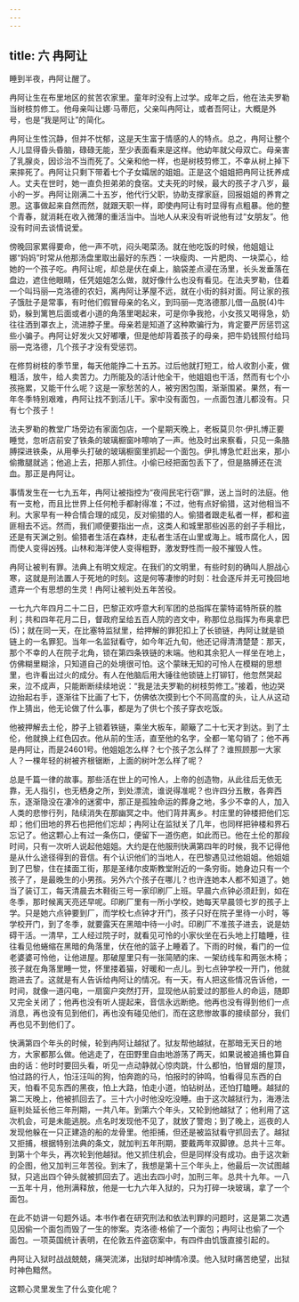 ```yaml
---
---
---
```

title: 六 冉阿让
---





睡到半夜，冉阿让醒了。

冉阿让生在布里地区的贫苦农家里。童年时没有上过学。成年之后，他在法夫罗勒当树枝剪修工。他母亲叫让娜·马蒂厄，父亲叫冉阿让，或者吾阿让，大概是外号，也是“我是阿让”的简化。

冉阿让生性沉静，但并不忧郁，这是天生富于情感的人的特点。总之，冉阿让整个人儿显得昏头昏脑，碌碌无能，至少表面看来是这样。他幼年就父母双亡。母亲害了乳腺炎，因诊治不当而死了。父亲和他一样，也是树枝剪修工，不幸从树上掉下来摔死了。冉阿让只剩下带着七个子女孀居的姐姐。正是这个姐姐把冉阿让抚养成人。丈夫在世时，她一直负担弟弟的食宿。丈夫死的时候，最大的孩子才八岁，最小的一岁。冉阿让刚满二十五岁，他代行父职，协助支撑家庭，回报姐姐的养育之恩。这事做起来自然而然，就跟天职一样，即使冉阿让有时显得有点粗暴。他的整个青春，就消耗在收入微薄的重活当中。当地人从来没有听说他有过“女朋友”。他没有时间去谈情说爱。

傍晚回家累得要命，他一声不吭，闷头喝菜汤。就在他吃饭的时候，他姐姐让娜“妈妈”时常从他那汤盘里取出最好的东西：一块瘦肉、一片肥肉、一块菜心，给她的一个孩子吃。冉阿让呢，却总是伏在桌上，脑袋差点浸在汤里，长头发垂落在盘边，遮住他眼睛，任凭姐姐怎么做，就好像什么也没有看见。在法夫罗勒，住着一个叫玛丽—克洛德的农妇，离冉阿让茅屋不远，就在小街的斜对面。阿让家的孩子饿肚子是常事，有时他们假冒母亲的名义，到玛丽—克洛德那儿借一品脱(4)牛奶，躲到篱笆后面或者小道的角落里喝起来，可是你争我抢，小女孩又喝得急，奶往往洒到罩衣上，流进脖子里。母亲若是知道了这种欺骗行为，肯定要严厉惩罚这些小骗子。冉阿让好发火又好嘟囔，但是他却背着孩子的母亲，把牛奶钱照付给玛丽—克洛德，几个孩子才没有受惩罚。

在修剪树枝的季节里，每天他能挣二十五苏。过后他就打短工，给人收割小麦，做粗活，放牛，给人卖苦力。力所能及的活计他全干，他姐姐也干活，然而有七个小孩拖累，又能干什么呢？这是一家愁苦的人，被穷困包围，渐渐围紧。果然，有一年冬季特别艰难，冉阿让找不到活儿干。家中没有面包，一点面包渣儿都没有。只有七个孩子！

法夫罗勒的教堂广场旁边有家面包店，一个星期天晚上，老板莫贝尔·伊扎博正要睡觉，忽听店前安了铁条的玻璃橱窗咔嚓响了一声。他及时出来察看，只见一条胳膊探进铁条，从用拳头打破的玻璃橱窗里抓起一个面包。伊扎博急忙赶出来，那小偷撒腿就逃；他追上去，把那人抓住。小偷已经把面包丢下了，但是胳膊还在流血。那正是冉阿让。

事情发生在一七九五年，冉阿让被指控为“夜闯民宅行窃”罪，送上当时的法庭。他有一支枪，而且比世界上任何枪手都射得准；不过，他有点好偷猎，这对他相当不利。大家早有一种合情合理的成见，反对偷猎的人。偷猎者跟走私者一样，都和盗匪相去不远。然而，我们顺便要指出一点，这类人和城里那些凶恶的刽子手相比，还是有天渊之别。偷猎者生活在森林，走私者生活在山里或海上。城市腐化人，因而使人变得凶残。山林和海洋使人变得粗野，激发野性而一般不摧毁人性。

冉阿让被判有罪。法典上有明文规定。在我们的文明里，有些时刻的确叫人胆战心寒，这就是刑法置人于死地的时刻。这是何等凄惨的时刻：社会逐斥并无可挽回地遗弃一个有思想的生灵！冉阿让被判处五年苦役。

一七九六年四月二十二日，巴黎正欢呼意大利军团的总指挥在蒙特诺特所获的胜利；共和四年花月二日，督政府呈给五百人院的咨文中，称那位总指挥为布奥拿巴(5)；就在同一天，在比塞特监狱里，给押解的罪犯扣上了长锁链，冉阿让就是锁链上的一名罪犯。当年一名监狱看守，如今年近九旬，他还记得清清楚楚：那天，那个不幸的人在院子北角，锁在第四条铁链的末端。他和其余犯人一样坐在地上，仿佛糊里糊涂，只知道自己的处境很可怕。这个蒙昧无知的可怜人在模糊的思想里，也许看出过火的成分。有人在他脑后用大锤往他锁链上打铆钉，他忽然哭起来，泣不成声，只能断断续续地说：“我是法夫罗勒的树枝剪修工。”接着，他边哭边抬起右手，逐渐往下比画了七下，仿佛依次摸到七个不同高度的头，让人从这动作上猜出，他无论做了什么事，都是为了供七个孩子穿衣吃饭。

他被押解去土伦，脖子上锁着铁链，乘坐大板车，颠簸了二十七天才到达。到了土伦，他就换上红色囚衣。他从前的生活，直至他的名字，全都一笔勾销了；他不再是冉阿让，而是24601号。他姐姐怎么样？七个孩子怎么样了？谁照顾那一大家人？一棵年轻的树被齐根锯断，上面的树叶怎么样了呢？

总是千篇一律的故事。那些活在世上的可怜人，上帝的创造物，从此往后无依无靠，无人指引，也无栖身之所，到处漂流，谁说得准呢？也许四分五散，各奔西东，逐渐隐没在凄冷的迷雾中，那正是孤独命运的葬身之地，多少不幸的人，加入人类的悲惨行列，陆续消失在那幽冥之中。他们背井离乡。村庄里的钟楼把他们忘却；他们田地的界石也把他们忘却；冉阿让在监狱关了几年，也同样把钟楼和界石忘记了。他这颗心上有过一条伤口，便留下一道伤疤，如此而已。他在土伦的那段时间，只有一次听人说起他姐姐。大约是在他服刑快满第四年的时候，我不记得他是从什么途径得到的音信。有个认识他们的当地人，在巴黎遇见过他姐姐。他姐姐到了巴黎，住在揉面工街，那是圣绪尔皮斯教堂附近的一条穷街。她身边只有一个孩子了，是最晚生的小男孩。另外六个孩子在哪儿？也许连她本人都不知道了。她当了装订工，每天清晨去木鞋街三号一家印刷厂上班。早晨六点钟必须赶到，如在冬季，那时候离天亮还早呢。印刷厂里有一所小学校，她每天早晨领七岁的孩子上学。只是她六点钟要到厂，而学校七点钟才开门，孩子只好在院子里待一小时，等学校开门，到了冬季，就要露天在黑暗中待一小时。印刷厂不准孩子进去，说是妨碍干活。一清早，工人经过院子时，就看见可怜的小家伙坐在石头地上打瞌睡，往往看见他蜷缩在黑暗的角落里，伏在他的篮子上睡着了。下雨的时候，看门的一位老婆婆可怜他，让他进屋。那破屋里只有一张简陋的床、一架纺线车和两张木椅；孩子就在角落里睡一觉，怀里搂着猫，好暖和一点儿。到七点钟学校一开门，他就跑进去了。这就是有人告诉给冉阿让的情况。有一天，有人把这些情况告诉他，一时间，就像一道闪电，一扇窗户突然打开，显现他从前爱过的那些人的命运，随即又完全关闭了；他再也没有听人提起来，音信永远断绝。他再也没有得到他们一点消息，再也没有见到他们，再也没有碰见他们，而在这悲惨故事的接续部分，我们再也见不到他们了。

快满第四个年头的时候，轮到冉阿让越狱了。狱友帮他越狱，在那暗无天日的地方，大家都那么做。他逃走了，在田野里自由地游荡了两天，如果说被追捕也算自由的话：他时时要回头看，听见一点动静就心惊肉跳，什么都怕，怕冒烟的屋顶，怕过路的行人，怕汪汪叫的狗，怕奔跑的马，怕报时的钟鸣，怕看得见东西的白天，怕看不见东西的黑夜，怕上大路，怕走小道，怕钻树丛，还怕打瞌睡。越狱的第二天晚上，他被抓回去了。三十六小时他没吃没睡。由于这次越狱行为，海港法庭判处延长他三年刑期，一共八年。到第六个年头，又轮到他越狱了；他利用了这次机会，可是未能逃脱。点名时发现他不见了，就放了警炮；到了晚上，巡夜的人发现他躲在一只正建造的船的龙骨里。他拒捕，但还是被监狱看守抓回去了。越狱又拒捕，根据特别法典的条文，就加判五年刑期，要戴两年双脚镣。总共十三年。到第十个年头，再次轮到他越狱。他又抓住机会，但是同样没有成功。由于这次新的企图，他又加判三年苦役。到末了，我想是第十三个年头上，他最后一次试图越狱，只逃出四个钟头就被抓回去了。逃出去四小时，加刑三年。总共十九年。一八一五年十月，他刑满释放，他是一七九六年入狱的，只为打碎一块玻璃，拿了一个面包。

在此不妨讲一句题外话。本书作者在研究刑法和依法判罪的问题时，这是第二次遇见因偷一个面包而毁了一生的惨案。克洛德·格偷了一个面包；冉阿让也偷了一个面包。一项英国统计表明，在伦敦五件盗窃案中，有四件由饥饿直接引起的。

冉阿让入狱时战战兢兢，痛哭流涕，出狱时却神情冷漠。他入狱时痛苦绝望，出狱时神色黯然。

这颗心灵里发生了什么变化呢？